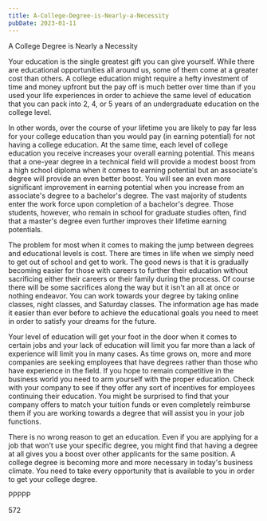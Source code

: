 ```yaml
---
title: A-College-Degree-is-Nearly-a-Necessity
pubDate: 2023-01-11
---
```


A College Degree is Nearly a Necessity

Your education is the single greatest gift you can give yourself. While there are educational opportunities all around us, some of them come at a greater cost than others. A college education might require a hefty investment of time and money upfront but the pay off is much better over time than if you used your life experiences in order to achieve the same level of education that you can pack into 2, 4, or 5 years of an undergraduate education on the college level.

In other words, over the course of your lifetime you are likely to pay far less for your college education than you would pay (in earning potential) for not having a college education. At the same time, each level of college education you receive increases your overall earning potential. This means that a one-year degree in a technical field will provide a modest boost from a high school diploma when it comes to earning potential but an associate's degree will provide an even better boost. You will see an even more significant improvement in earning potential when you increase from an associate's degree to a bachelor's degree. The vast majority of students enter the work force upon completion of a bachelor's degree. Those students, however, who remain in school for graduate studies often, find that a master's degree even further improves their lifetime earning potentials. 

The problem for most when it comes to making the jump between degrees and educational levels is cost. There are times in life when we simply need to get out of school and get to work. The good news is that it is gradually becoming easier for those with careers to further their education without sacrificing either their careers or their family during the process. Of course there will be some sacrifices along the way but it isn't an all at once or nothing endeavor. You can work towards your degree by taking online classes, night classes, and Saturday classes. The information age has made it easier than ever before to achieve the educational goals you need to meet in order to satisfy your dreams for the future.

Your level of education will get your foot in the door when it comes to certain jobs and your lack of education will limit you far more than a lack of experience will limit you in many cases. As time grows on, more and more companies are seeking employees that have degrees rather than those who have experience in the field. If you hope to remain competitive in the business world you need to arm yourself with the proper education. Check with your company to see if they offer any sort of incentives for employees continuing their education. You might be surprised to find that your company offers to match your tuition funds or even completely reimburse them if you are working towards a degree that will assist you in your job functions.

There is no wrong reason to get an education. Even if you are applying for a job that won't use your specific degree, you might find that having a degree at all gives you a boost over other applicants for the same position. A college degree is becoming more and more necessary in today's business climate. You need to take every opportunity that is available to you in order to get your college degree.

PPPPP

572